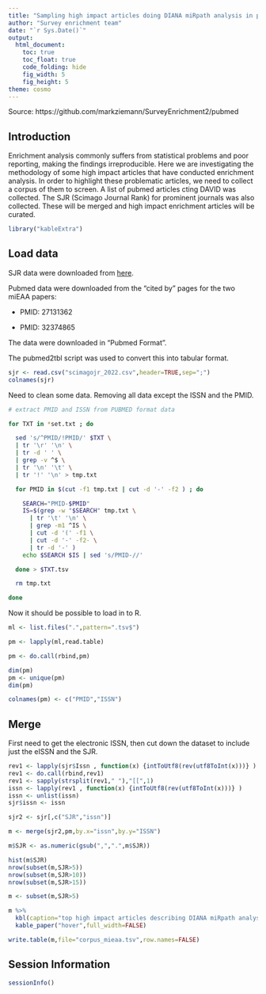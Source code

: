 ```yaml
---
title: "Sampling high impact articles doing DIANA miRpath analysis in pubmed"
author: "Survey enrichment team"
date: "`r Sys.Date()`"
output:
  html_document:
    toc: true
    toc_float: true
    code_folding: hide
    fig_width: 5
    fig_height: 5
theme: cosmo
---
```


Source: https://github.com/markziemann/SurveyEnrichment2/pubmed

## Introduction

Enrichment analysis commonly suffers from statistical problems and poor reporting, making the findings
irreproducible.
Here we are investigating the methodology of some high impact articles that have conducted enrichment
analysis.
In order to highlight these problematic articles, we need to collect a corpus of them to screen.
A list of pubmed articles cting DAVID was collected.
The SJR (Scimago Journal Rank) for prominent journals was also collected.
These will be merged and high impact enrichment articles will be curated.

```r

library("kableExtra")

```

## Load data

SJR data were downloaded from [here](https://www.scimagojr.com/journalrank.php?min=200&min_type=cd).

Pubmed data were downloaded from the "cited by" pages for the two miEAA papers:

* PMID: 27131362

* PMID: 32374865

The data were downloaded in "Pubmed Format".

The pubmed2tbl script was used to convert this into tabular format.

```r

sjr <- read.csv("scimagojr_2022.csv",header=TRUE,sep=";")
colnames(sjr)

```

Need to clean some data.
Removing all data except the ISSN and the PMID.

```bash

# extract PMID and ISSN from PUBMED format data

for TXT in *set.txt ; do

  sed 's/^PMID/!PMID/' $TXT \
  | tr '\r' '\n' \
  | tr -d ' ' \
  | grep -v ^$ \
  | tr '\n' '\t' \
  | tr '!' '\n' > tmp.txt

  for PMID in $(cut -f1 tmp.txt | cut -d '-' -f2 ) ; do

    SEARCH="PMID-$PMID"
    IS=$(grep -w "$SEARCH" tmp.txt \
      | tr '\t' '\n' \
      | grep -m1 ^IS \
      | cut -d '(' -f1 \
      | cut -d '-' -f2- \
      | tr -d '-' )
    echo $SEARCH $IS | sed 's/PMID-//'

  done > $TXT.tsv

  rm tmp.txt

done

```

Now it should be possible to load in to R.

```r

ml <- list.files(".",pattern=".tsv$")

pm <- lapply(ml,read.table)

pm <- do.call(rbind,pm)

dim(pm)
pm <- unique(pm)
dim(pm)

colnames(pm) <- c("PMID","ISSN")

```

## Merge

First need to get the electronic ISSN, then cut down the dataset to
include just the eISSN and the SJR.

```r

rev1 <- lapply(sjr$Issn , function(x) {intToUtf8(rev(utf8ToInt(x)))} )
rev1 <- do.call(rbind,rev1)
rev1 <- sapply(strsplit(rev1," "),"[[",1)
issn <- lapply(rev1 , function(x) {intToUtf8(rev(utf8ToInt(x)))} )
issn <- unlist(issn)
sjr$issn <- issn

sjr2 <- sjr[,c("SJR","issn")]

m <- merge(sjr2,pm,by.x="issn",by.y="ISSN")

m$SJR <- as.numeric(gsub(",",".",m$SJR))

```

```r

hist(m$SJR)
nrow(subset(m,SJR>5))
nrow(subset(m,SJR>10))
nrow(subset(m,SJR>15))

m <- subset(m,SJR>5)

m %>%
  kbl(caption="top high impact articles describing DIANA miRpath analysis") %>%
  kable_paper("hover",full_width=FALSE)

write.table(m,file="corpus_mieaa.tsv",row.names=FALSE)

```

## Session Information

```r

sessionInfo()

```

